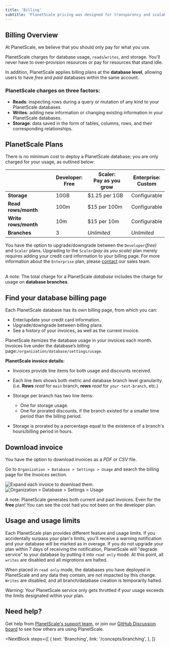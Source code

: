 ```yaml
---
title: 'Billing'
subtitle: 'PlanetScale pricing was designed for transparency and scalability. Our serverless pricing model means only paying for what you use.'
---
```


## Billing Overview
At PlanetScale, we believe that you should only pay for what you use.

PlanetScale charges for database usage, `reads`/`writes`, and storage. You'll never have to over-provision resources or pay for resources that stand idle.

In addition, PlanetScale applies billing plans at the **database level**, allowing users to have _free_ and _paid_ databases within the same account.

### PlanetScale charges on three factors:
- **Reads**: inspecting rows during a query or mutation of any kind to your PlanetScale databases.
- **Writes**: adding new information or changing existing information in your PlanetScale databases. 
- **Storage**: data saved in the form of tables, columns, rows, and their corresponding relationships. 

## PlanetScale Plans
There is no minimum cost to deploy a PlanetScale database; you are only charged for your usage, as outlined below:

|                      | Developer:<br />Free | Scaler:<br />Pay as you grow | Enterprise: <br />Custom |
|----------------------|----------------------|------------------------------|--------------------------|
| **Storage**          | 10GB                 | $1.25 per 1GB                | Configurable             |
| **Read rows/month**  | 100m                 | $15 per 100m                 | Configurable             |
| **Write rows/month** | 10m                  | $15 per 10m                  | Configurable             |
| **Branches**         | 3                    | _Unlimited_                  | _Unlimited_              |

You have the option to upgrade/downgrade between the `Developer`_(free)_ and `Scaler` plans. Upgrading to the `Scaler`_(pay as you scale)_ plan merely requires adding your credit card information to your billing page. For more information about the `Enterprise` plan, please [contact](https://www.planetscale.com/contact) our sales team.

<br />
<InfoBlock type="note">
  A note: The total charge for a PlanetScale <em>database</em> includes the charge for usage on <b>database branches</b>.
</InfoBlock>


## Find your database billing page 
Each PlanetScale database has its own billing page, from which you can:
 - Enter/update your credit card information. 
 - Upgrade/downgrade between billing plans. 
 - See a history of your invoices, as well as the current invoice. 

PlanetScale itemizes the database usage in your invoices each month. Invoices live under the database’s billing page:`/organization/database/settings/usage`. 

**PlanetScale invoice details:**
 - Invoices provide line items for both usage and discounts received.

 - Each line item shows both metric and database branch level granularity. (i.e. **Rows** _read_ for `main` branch, **rows** _read_ for `your-test-branch`, etc.)

 - Storage per branch has two line items:
    - One for storage usage.
    - One for prorated discounts, if the branch existed for a smaller time period than the billing period.

 - Storage is prorated by a percentage equal to the existence of a branch's hours/billing period in hours.


## Download invoice
You have the option to download invoices as a _PDF_ or _CSV_ file. 

Go to `Organization > Database > Settings > Usage` and search the billing page for the _Invoices_ section.

![Expand each invoice to download them.](/img/docs/monthlyInvoices.png)
![Organization > Database > Settings > Usage](/img/docs/downloadInvoice.png)

<InfoBlock type="note">
  A note: PlanetScale generates both current and past invoices. Even for the <b>free</b> plan! You can see the cost had you not been on the developer plan.
</InfoBlock>


## Usage and usage limits
Each PlanetScale plan provides different feature and usage limits. If you accidentally surpass your plan's limits, you'll receive a warning notification and your database will be marked as in overage. If you do not upgrade your plan within 7 days of receiving the notification, PlanetScale will "degrade service" to your database by putting it into `read only` mode. At this point, all `writes` are disabled and all _migrations_ are halted.

When placed in `read only` mode, the databases you have deployed in PlanetScale and any data they contain, are not impacted by this change. `Writes` are disabled, and all branch/database creation is temporarily halted. 

<InfoBlock type="warning">
  Warning: Your PlanetScale service only gets throttled if your usage exceeds the limits designated within your plan.
</InfoBlock>


## Need help?
Get help from [PlanetScale's support team](https://www.planetscale.com/support), or join our [GitHub Discussion board](https://github.com/planetscale/beta/discussions) to see how others are using PlanetScale.


<NextBlock
  steps={[
    {
      text: 'Branching',
      link: '/concepts/branching',
    },
  ]}
></NextBlock>
